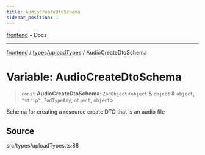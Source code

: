 ```yaml
---
title: AudioCreateDtoSchema
sidebar_position: 1
---
```


[frontend](../../..) • Docs

***

[frontend](../../..) / [types/uploadTypes](..) / AudioCreateDtoSchema

# Variable: AudioCreateDtoSchema

> `const` **AudioCreateDtoSchema**: `ZodObject`\<`object` & `object` & `object`, `"strip"`, `ZodTypeAny`, `object`, `object`\>

Schema for creating a resource create DTO that is an audio file

## Source

src/types/uploadTypes.ts:88

